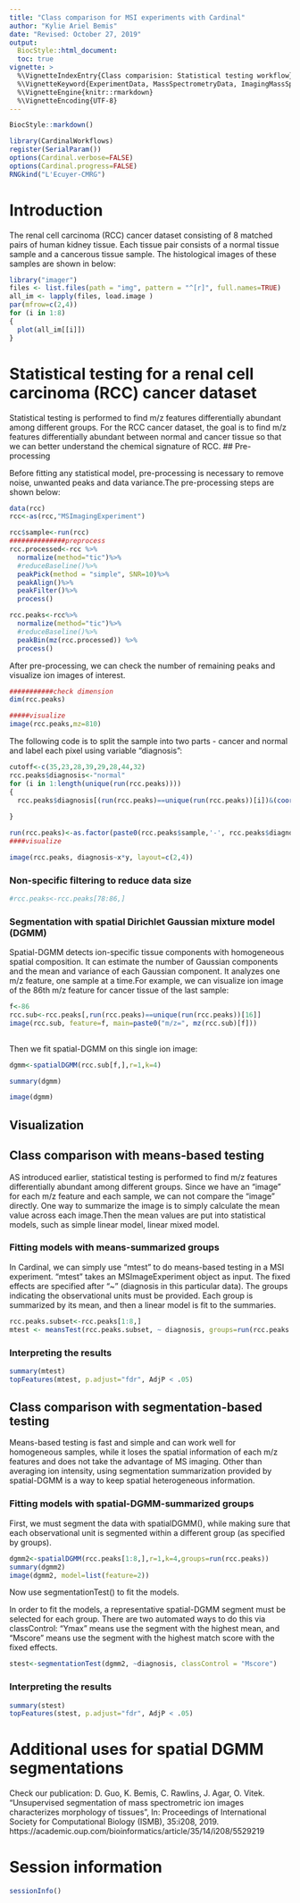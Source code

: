 ```yaml
---
title: "Class comparison for MSI experiments with Cardinal"
author: "Kylie Ariel Bemis"
date: "Revised: October 27, 2019"
output:
  BiocStyle::html_document:
  toc: true
vignette: >
  %\VignetteIndexEntry{Class comparision: Statistical testing workflow}
  %\VignetteKeyword{ExperimentData, MassSpectrometryData, ImagingMassSpectrometry, Regression}
  %\VignetteEngine{knitr::rmarkdown}
  %\VignetteEncoding{UTF-8}
---
```

  
  ```r
BiocStyle::markdown()
```

```r
library(CardinalWorkflows)
register(SerialParam())
options(Cardinal.verbose=FALSE)
options(Cardinal.progress=FALSE)
RNGkind("L'Ecuyer-CMRG")
```

# Introduction 
The renal cell carcinoma (RCC) cancer dataset consisting of 8 matched pairs of human kidney tissue. Each tissue pair consists of a normal tissue sample and a cancerous tissue sample. The histological images of these samples are shown in below:

```r
library("imager")
files <- list.files(path = "img", pattern = "^[r]", full.names=TRUE)
all_im <- lapply(files, load.image )
par(mfrow=c(2,4))
for (i in 1:8)
{
  plot(all_im[[i]])
}
```

# Statistical testing for a renal cell carcinoma (RCC) cancer dataset

Statistical testing is performed to find m/z features differentially abundant among different groups. For the RCC cancer dataset, the goal is to find m/z features differentially abundant between normal and cancer tissue so that we can better understand the chemical signature of RCC.
## Pre-processing

Before fitting any statistical model, pre-processing is necessary to remove noise, unwanted peaks and data variance.The pre-processing steps are shown below:
```r
data(rcc)
rcc<-as(rcc,"MSImagingExperiment")

rcc$sample<-run(rcc)
##############preprocess
rcc.processed<-rcc %>%
  normalize(method="tic")%>%
  #reduceBaseline()%>%
  peakPick(method = "simple", SNR=10)%>%
  peakAlign()%>%
  peakFilter()%>%
  process()

rcc.peaks<-rcc%>%
  normalize(method="tic")%>%
  #reduceBaseline()%>%
  peakBin(mz(rcc.processed)) %>%
  process()

```

After pre-processing, we can check the number of remaining peaks and visualize ion images of interest.

```r
###########check dimension
dim(rcc.peaks)

#####visualize
image(rcc.peaks,mz=810)
```

The following code is to split the sample into two parts - cancer and normal and label each pixel using variable "diagnosis":
```r

cutoff<-c(35,23,28,39,29,28,44,32)
rcc.peaks$diagnosis<-"normal"
for (i in 1:length(unique(run(rcc.peaks))))
{
  rcc.peaks$diagnosis[(run(rcc.peaks)==unique(run(rcc.peaks))[i])&(coord(rcc.peaks)$x<cutoff[i])]<-"cancer"
  
}

run(rcc.peaks)<-as.factor(paste0(rcc.peaks$sample,'-', rcc.peaks$diagnosis))
####visualize

image(rcc.peaks, diagnosis~x*y, layout=c(2,4))

```


### Non-specific filtering to reduce data size

```r
#rcc.peaks<-rcc.peaks[78:86,]


```

### Segmentation with spatial Dirichlet Gaussian mixture model (DGMM)
Spatial-DGMM detects ion-specific tissue components with homogeneous spatial composition. It can estimate the number of Gaussian components and the mean and variance of each Gaussian component. It analyzes one m/z feature, one sample at a time.For example, we can visualize ion image of the 86th m/z feature for cancer tissue of the last sample:
```r
f<-86
rcc.sub<-rcc.peaks[,run(rcc.peaks)==unique(run(rcc.peaks))[16]]
image(rcc.sub, feature=f, main=paste0("m/z=", mz(rcc.sub)[f]))
      
```

Then we fit spatial-DGMM on this single ion image:

```r
dgmm<-spatialDGMM(rcc.sub[f,],r=1,k=4)

summary(dgmm)

image(dgmm)
```


## Visualization

## Class comparison with means-based testing
AS introduced earlier, statistical testing is performed to find m/z features differentially abundant among different groups. Since we have an "image" for each m/z feature and each sample, we can not compare the "image" directly. One way to summarize the image is to simply calculate the mean value across each image.Then the mean values are put into statistical models, such as simple linear model, linear mixed model.

### Fitting models with means-summarized groups
In Cardinal, we can simply use "mtest" to do means-based testing in a MSI experiment. "mtest" takes an MSImageExperiment object as input. The fixed effects are specified after "~" (diagnosis in this particular data). The groups indicating the observational units must be provided. Each group is summarized by its mean, and then a linear model is fit to the summaries.
```r
rcc.peaks.subset<-rcc.peaks[1:8,]
mtest <- meansTest(rcc.peaks.subset, ~ diagnosis, groups=run(rcc.peaks.subset))


```


### Interpreting the results

```r
summary(mtest)
topFeatures(mtest, p.adjust="fdr", AdjP < .05)
```


## Class comparison with segmentation-based testing

Means-based testing is fast and simple and can work well for homogeneous samples, while it loses the spatial information of each m/z features and does not take the advantage of MS imaging. Other than averaging ion intensity, using segmentation summarization provided by spatial-DGMM is a way to keep spatial heterogeneous information.


### Fitting models with spatial-DGMM-summarized groups
First, we must segment the data with spatialDGMM(), while making sure that each observational unit is segmented within a different group (as specified by groups).
```r
dgmm2<-spatialDGMM(rcc.peaks[1:8,],r=1,k=4,groups=run(rcc.peaks))
summary(dgmm2)
image(dgmm2, model=list(feature=2))
```

Now use segmentationTest() to fit the models.

In order to fit the models, a representative spatial-DGMM segment must be selected for each group. There are two automated ways to do this via classControl: "Ymax" means use the segment with the highest mean, and "Mscore" means use the segment with the highest match score with the fixed effects.

```r
stest<-segmentationTest(dgmm2, ~diagnosis, classControl = "Mscore")


```

### Interpreting the results

```r
summary(stest)
topFeatures(stest, p.adjust="fdr", AdjP < .05)
```


# Additional uses for spatial DGMM segmentations
Check our publication: D. Guo, K. Bemis, C. Rawlins, J. Agar, O. Vitek. “Unsupervised segmentation of mass spectrometric ion images characterizes morphology of tissues”, In: Proceedings of International Society for Computational Biology (ISMB), 35:i208, 2019. https://academic.oup.com/bioinformatics/article/35/14/i208/5529219


# Session information

```r
sessionInfo()
```




